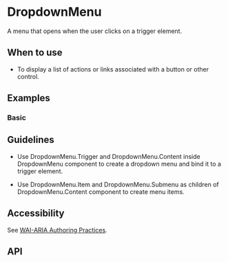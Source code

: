 
<Meta of={DropdownMenu} />

# DropdownMenu

A menu that opens when the user clicks on a trigger element.

## When to use

- To display a list of actions or links associated with a button or other control.

## Examples

### Basic

<Canvas of={Basic} />

## Guidelines

- Use DropdownMenu.Trigger and DropdownMenu.Content inside DropdownMenu component to create a dropdown menu and bind it to a trigger element.

- Use DropdownMenu.Item and DropdownMenu.Submenu as children of DropdownMenu.Content component to create menu items.

## Accessibility

See [WAI-ARIA Authoring Practices](https://www.w3.org/WAI/ARIA/apg/patterns/menu-button/).

## API

<ArgTypes />
